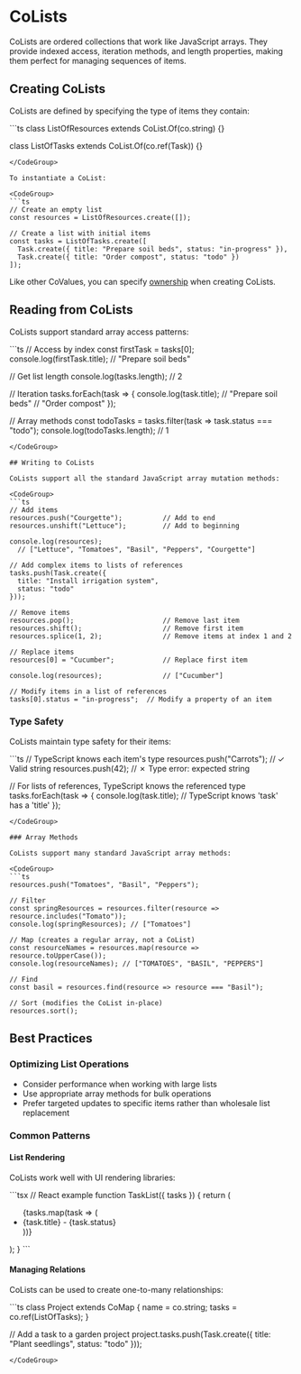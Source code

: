 

# CoLists

CoLists are ordered collections that work like JavaScript arrays. They provide indexed access, iteration methods, and length properties, making them perfect for managing sequences of items.

## Creating CoLists

CoLists are defined by specifying the type of items they contain:

<CodeGroup>
```ts
class ListOfResources extends CoList.Of(co.string) {}

class ListOfTasks extends CoList.Of(co.ref(Task)) {}
```
</CodeGroup>

To instantiate a CoList:

<CodeGroup>
```ts
// Create an empty list
const resources = ListOfResources.create([]);

// Create a list with initial items
const tasks = ListOfTasks.create([
  Task.create({ title: "Prepare soil beds", status: "in-progress" }),
  Task.create({ title: "Order compost", status: "todo" })
]);
```
</CodeGroup>

Like other CoValues, you can specify [ownership](/docs/using-covalues/ownership) when creating CoLists.

## Reading from CoLists

CoLists support standard array access patterns:

<CodeGroup>
```ts
// Access by index
const firstTask = tasks[0];
console.log(firstTask.title);  // "Prepare soil beds"

// Get list length
console.log(tasks.length);     // 2

// Iteration
tasks.forEach(task => {
  console.log(task.title);
  // "Prepare soil beds"
  // "Order compost"
});

// Array methods
const todoTasks = tasks.filter(task => task.status === "todo");
console.log(todoTasks.length); // 1
```
</CodeGroup>

## Writing to CoLists

CoLists support all the standard JavaScript array mutation methods:

<CodeGroup>
```ts
// Add items
resources.push("Courgette");          // Add to end
resources.unshift("Lettuce");         // Add to beginning

console.log(resources);
  // ["Lettuce", "Tomatoes", "Basil", "Peppers", "Courgette"]

// Add complex items to lists of references
tasks.push(Task.create({
  title: "Install irrigation system", 
  status: "todo"
}));

// Remove items
resources.pop();                      // Remove last item
resources.shift();                    // Remove first item
resources.splice(1, 2);               // Remove items at index 1 and 2

// Replace items
resources[0] = "Cucumber";            // Replace first item

console.log(resources);               // ["Cucumber"]

// Modify items in a list of references
tasks[0].status = "in-progress";  // Modify a property of an item
```
</CodeGroup>


### Type Safety

CoLists maintain type safety for their items:

<CodeGroup>
```ts
// TypeScript knows each item's type
resources.push("Carrots");        // ✓ Valid string
resources.push(42);               // ✗ Type error: expected string

// For lists of references, TypeScript knows the referenced type
tasks.forEach(task => {
  console.log(task.title);     // TypeScript knows 'task' has a 'title'
});
```
</CodeGroup>

### Array Methods

CoLists support many standard JavaScript array methods:

<CodeGroup>
```ts
resources.push("Tomatoes", "Basil", "Peppers");

// Filter
const springResources = resources.filter(resource => resource.includes("Tomato"));
console.log(springResources); // ["Tomatoes"]

// Map (creates a regular array, not a CoList)
const resourceNames = resources.map(resource => resource.toUpperCase());
console.log(resourceNames); // ["TOMATOES", "BASIL", "PEPPERS"]

// Find
const basil = resources.find(resource => resource === "Basil");

// Sort (modifies the CoList in-place)
resources.sort();
```
</CodeGroup>

## Best Practices

### Optimizing List Operations

- Consider performance when working with large lists
- Use appropriate array methods for bulk operations
- Prefer targeted updates to specific items rather than wholesale list replacement

### Common Patterns

#### List Rendering

CoLists work well with UI rendering libraries:

<CodeGroup>
```tsx
// React example
function TaskList({ tasks }) {
  return (
    <ul>
      {tasks.map(task => (
        <li key={task.id}>
          {task.title} - {task.status}
        </li>
      ))}
    </ul>
  );
}
```
</CodeGroup>

#### Managing Relations

CoLists can be used to create one-to-many relationships:

<CodeGroup>
```ts
class Project extends CoMap {
  name = co.string;
  tasks = co.ref(ListOfTasks);
}

// Add a task to a garden project
project.tasks.push(Task.create({ 
  title: "Plant seedlings",
  status: "todo"
}));
```
</CodeGroup>

